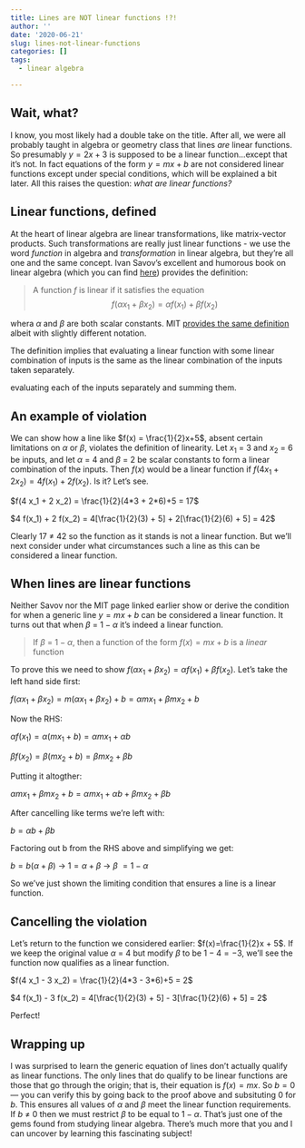 ```yaml
---
title: Lines are NOT linear functions !?!
author: ''
date: '2020-06-21'
slug: lines-not-linear-functions
categories: []
tags:
  - linear algebra

---
```


## Wait, what?

I know, you most likely had a double take on the title.  After all, we were all probably taught in algebra or geometry class that lines *are* linear functions.  So presumably $y = 2x+3$ is supposed to be a linear function...except that it's not.  In fact equations of the form $y = mx+b$ are not considered linear functions except under special conditions, which will be explained a bit later.  All this raises the question: *what are linear functions?*

## Linear functions, defined

At the heart of linear algebra are linear transformations, like matrix-vector products.  Such transformations are really just linear functions - we use the word *function* in algebra and *transformation* in linear algebra, but they're all one and the same concept.  Ivan Savov's excellent and humorous book on linear algebra (which you can find [here](https://minireference.com/)) provides the definition:

> A function *f* is linear if it satisfies the equation
$$f(\alpha x_1 + \beta x_2) = \alpha f(x_1) + \beta f(x_2)$$

whera $\alpha$ and $\beta$ are both scalar constants.  MIT [provides the same definition](http://www-math.mit.edu/~djk/calculus_beginners/chapter03/section03.html) albeit with slightly different notation.  

The definition implies that evaluating a linear function with some linear combination of inputs is the same as the linear combination of the inputs taken separately.

evaluating each of the inputs separately and summing them. 

## An example of violation

We can show how a line like $f(x) = \frac{1}{2}x+5$, absent certain limitations on $\alpha$ or $\beta$, violates the definition of linearity.  Let $x_1$ = 3 and $x_2$ = 6 be inputs, and let $\alpha$ = 4 and $\beta$ = 2 be scalar constants to form a linear combination of the inputs.  Then $f(x)$ would be a linear function if $f(4 x_1 + 2 x_2) = 4 f(x_1) + 2 f(x_2)$.  Is it?  Let's see.

$f(4 x_1 + 2 x_2) = \frac{1}{2}(4*3 + 2*6)+5 = 17$

$4 f(x_1) + 2 f(x_2) = 4[\frac{1}{2}(3) + 5] + 2[\frac{1}{2}(6) + 5] = 42$

Clearly 17 $\neq$ 42 so the function as it stands is not a linear function.  But we'll next consider under what circumstances such a line as this can be considered a linear function.

## When lines are linear functions

Neither Savov nor the MIT page linked earlier show or derive the condition for when a generic line $y = mx+b$ can be considered a linear function.  It turns out that when $\beta$ = $1-\alpha$ it's indeed a linear function.

> If $\beta$ = $1-\alpha$, then a function of the form $f(x) = mx+b$ is a _linear_ function

To prove this we need to show $f(\alpha x_1 + \beta x_2) = \alpha f(x_1) + \beta f(x_2)$.  Let's take the left hand side first:

$f(\alpha x_1 + \beta x_2) = m(\alpha x_1 + \beta x_2) + b = \alpha m x_1 + \beta mx_2 + b$

Now the RHS:

$\alpha f(x_1) = \alpha (mx_1+b) = \alpha mx_1 + \alpha b$

$\beta f(x_2) = \beta (mx_2+b) = \beta mx_2 + \beta b$

Putting it altogther:

$\alpha m x_1 + \beta mx_2 + b = \alpha mx_1 + \alpha b + \beta mx_2 + \beta b$

After cancelling like terms we're left with:

$b = \alpha b + \beta b$

Factoring out b from the RHS above and simplifying we get:

$b = b(\alpha + \beta)$ $\rightarrow$ $1 = \alpha + \beta$ $\rightarrow$ $\beta\ = 1-\alpha$

So we've just shown the limiting condition that ensures a line is a linear function.

## Cancelling the violation

Let's return to the function we considered earlier: $f(x)=\frac{1}{2}x + 5$. If we keep the original value $\alpha$ = 4 but modify $\beta$ to be $1-4 = -3$, we'll see the function now qualifies as a linear function.

$f(4 x_1 - 3 x_2) = \frac{1}{2}(4*3 - 3*6)+5 = 2$

$4 f(x_1) - 3 f(x_2) = 4[\frac{1}{2}(3) + 5] - 3[\frac{1}{2}(6) + 5] = 2$

Perfect!

## Wrapping up

I was surprised to learn the generic equation of lines don't actually qualify as linear functions.  The only lines that do qualify to be linear functions are those that go through the origin; that is, their equation is $f(x) = mx$. So $b=0$ &mdash; you can verify this by going back to the proof above and subsituting $0$ for $b$. This ensures all values of $\alpha$ and $\beta$ meet the linear function requirements.  If $b$ $\neq$ $0$ then we must restrict $\beta$ to be equal to $1-\alpha$. That's just one of the gems found from studying linear algebra.  There's much more that you and I can uncover by learning this fascinating subject!
